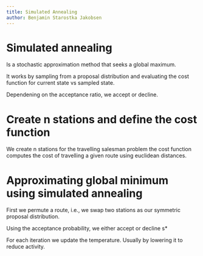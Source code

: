 ```yaml
---
title: Simulated Annealing
author: Benjamin Starostka Jakobsen
---
```


# Simulated annealing

Is a stochastic approximation method that seeks a global maximum.

It works by sampling from a proposal distribution and evaluating the cost function for current state vs sampled state.

Dependening on the acceptance ratio, we accept or decline.

# Create n stations and define the cost function

We create n stations for the travelling salesman problem
    the cost function computes the cost of travelling a given route
    using euclidean distances.

# Approximating global minimum using simulated annealing

First we permute a route, i.e., we swap two stations as our symmetric proposal distribution.

Using the acceptance probability, we either accept or decline s*

For each iteration we update the temperature. Usually by lowering it to reduce activity.
